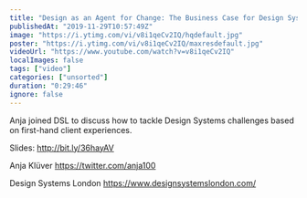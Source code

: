 ```yaml
---
title: "Design as an Agent for Change: The Business Case for Design Systems - Anja Klüver - DSL19"
publishedAt: "2019-11-29T10:57:49Z"
image: "https://i.ytimg.com/vi/v8i1qeCv2IQ/hqdefault.jpg"
poster: "https://i.ytimg.com/vi/v8i1qeCv2IQ/maxresdefault.jpg"
videoUrl: "https://www.youtube.com/watch?v=v8i1qeCv2IQ"
localImages: false
tags: ["video"]
categories: ["unsorted"]
duration: "0:29:46"
ignore: false
---
```

Anja joined DSL to discuss how to tackle Design Systems challenges based on first-hand client experiences.

Slides: http://bit.ly/36hayAV

Anja Klüver
https://twitter.com/anja100

Design Systems London 
https://www.designsystemslondon.com/
